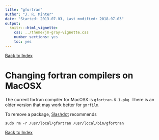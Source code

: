 ```yaml
---
title: "gfortran"
author: "J. R. Minter"
date: "Started: 2013-07-03, Last modified: 2018-07-03"
output:
  knitr:::html_vignette:
    css: ../theme/jm-gray-vignette.css
    number_sections: yes
    toc: yes
---
```


[Back to Index](../README.html)

# Changing fortran compilers on MacOSX

The current fortran compiler for MacOSX is
`gfortran-6.1.pkg`.  There is an older version that
may work better for `gmrfilm`.

To remove a package,
[Slashdot](https://stackoverflow.com/questions/17564543/how-to-uninstall-gfortran-compiler-on-mac-osx-10-7)
recommends 

```
sudo rm -r /usr/local/gfortran /usr/local/bin/gfortran
```



[Back to Index](../README.html)

